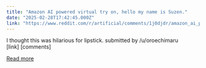 ```yaml
---
title: "Amazon AI powered virtual try on, hello my name is Suzen."
date: "2025-02-28T17:42:45.000Z"
link: "https://www.reddit.com/r/artificial/comments/1j0djdr/amazon_ai_powered_virtual_try_on_hello_my_name_is/"
---
```


I thought this was hilarious for lipstick.
    submitted by    /u/oroechimaru  
 [link]   [comments]

[Read more](https://www.reddit.com/r/artificial/comments/1j0djdr/amazon_ai_powered_virtual_try_on_hello_my_name_is/)
